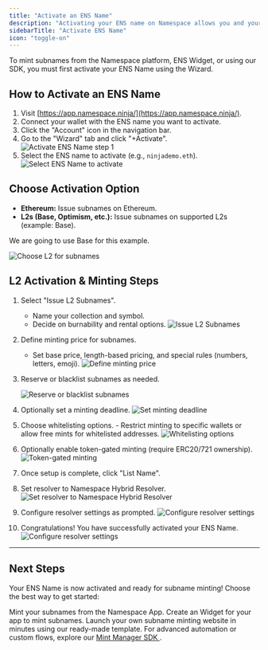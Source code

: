 ```yaml
---
title: "Activate an ENS Name"
description: "Activating your ENS name on Namespace allows you and your community to mint subnames on Ethereum, Base, Optimism, and more chains."
sidebarTitle: "Activate ENS Name"
icon: "toggle-on"
---
```


<Note>
  To mint subnames from the Namespace platform, ENS Widget, or using our SDK,
  you must first activate your ENS Name using the Wizard.
</Note>

## How to Activate an ENS Name

1. Visit [https://app.namespace.ninja/](https://app.namespace.ninja/).
2. Connect your wallet with the ENS name you want to activate.
3. Click the "Account" icon in the navigation bar.
4. Go to the "Wizard" tab and click "+Activate".
   <img src="/assets/activate-ens-name-1.png" alt="Activate ENS Name step 1" />
5. Select the ENS name to activate (e.g., `ninjademo.eth`).
   <img
     src="/assets/activate-ens-name-2.png"
     alt="Select ENS Name to activate"
   />

## Choose Activation Option

- **Ethereum:** Issue subnames on Ethereum.
- **L2s (Base, Optimism, etc.):** Issue subnames on supported L2s (example: Base).

We are going to use Base for this example.

<img src="/assets/activate-ens-name-3.png" alt="Choose L2 for subnames" />

## L2 Activation & Minting Steps

1. Select "Issue L2 Subnames".
   - Name your collection and symbol.
   - Decide on burnability and rental options.
     <img src="/assets/activate-ens-name-4.png" alt="Issue L2 Subnames" />
2. Define minting price for subnames.
   - Set base price, length-based pricing, and special rules (numbers, letters, emoji).
     <img src="/assets/activate-ens-name-5.png" alt="Define minting price" />
3. Reserve or blacklist subnames as needed.

   <img
     src="/assets/activate-ens-name-6.png"
     alt="Reserve or blacklist subnames"
   />

4. Optionally set a minting deadline.
   <img src="/assets/activate-ens-name-7.png" alt="Set minting deadline" />
5. Choose whitelisting options. - Restrict
   minting to specific wallets or allow free mints for whitelisted addresses.
   <img src="/assets/activate-ens-name-8.png" alt="Whitelisting options" />
6. Optionally
   enable token-gated minting (require ERC20/721 ownership).
   <img src="/assets/activate-ens-name-9.png" alt="Token-gated minting" />
7. Once setup is complete, click "List Name". 
8. Set resolver to Namespace Hybrid Resolver.
   <img src="/assets/activate-ens-name-10.png" alt="Set resolver to Namespace Hybrid Resolver" />
9. Configure resolver settings as prompted.
   <img src="/assets/activate-ens-name-11.png" alt="Configure resolver settings" />
10. Congratulations! You have successfully activated your ENS Name. <img src="/assets/activate-ens-name-12.png" alt="Configure resolver settings" />
---
## Next Steps

Your ENS Name is now activated and ready for subname minting! Choose the best way to get started:

<CardGroup cols={2}>
  <Card
    title="Namespace App"
    icon="desktop"
    href="https://app.namespace.ninja/"
  >
    Mint your subnames from the Namespace App.
  </Card>
  <Card
    title="Embed ENS Widget"
    icon="puzzle-piece"
    href="/user-guide/app/widget"
  >
    Create an Widget for your app to mint subnames.
  </Card>
</CardGroup>
  <Card
    title="Subpages"
    icon="page"
    href="/developer-guide/guide/subpages"
  >
    Launch your own subname minting website in minutes using our ready-made template.
  </Card>

<Tip>
  For advanced automation or custom flows, explore our <a href="/developer-guide/sdks/mint-manager">Mint Manager SDK </a>.
</Tip>
